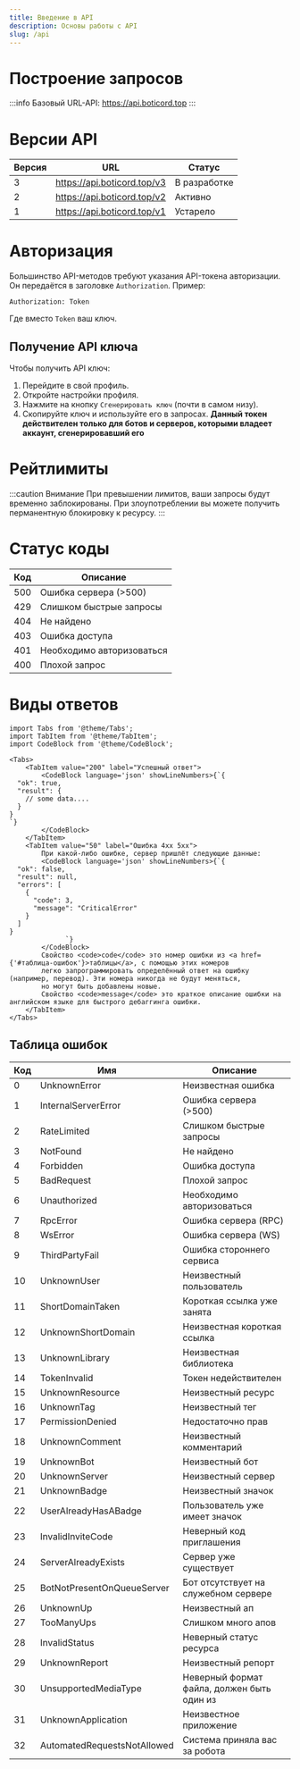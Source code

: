 ```yaml
---
title: Введение в API
description: Основы работы с API
slug: /api
---
```


# Построение запросов

:::info Базовый URL-API:
https://api.boticord.top
:::

# Версии API

| Версия          | URL                                                 | Статус               |
| --------------- | --------------------------------------------------- | -------------------- |
| 3               | https://api.boticord.top/v3                         | В разработке         |
| 2               | https://api.boticord.top/v2                         | Активно              |
| 1               | https://api.boticord.top/v1                         | Устарело             |

# Авторизация

Большинство API-методов требуют указания API-токена авторизации. Он передаётся в заголовке `Authorization`.
Пример:

```
Authorization: Token
```

Где вместо `Token` ваш ключ.

## Получение API ключа

Чтобы получить API ключ:

1.  Перейдите в свой профиль.
2.  Откройте настройки профиля.
3.  Нажмите на кнопку `Сгенерировать ключ` (почти в самом низу).
4.  Скопируйте ключ и используйте его в запросах.
    **Данный токен действителен только для ботов и серверов, которыми владеет аккаунт, сгенерировавший его**

# Рейтлимиты

:::caution Внимание
При превышении лимитов, ваши запросы будут временно заблокированы. При злоупотреблении вы можете получить перманентную блокировку к ресурсу.
:::

# Статус коды

| Код | Описание                                    |
| --- | ------------------------------------------- |
| 500 | Ошибка сервера (>500)                       |
| 429 | Слишком быстрые запросы                     |
| 404 | Не найдено                                  |
| 403 | Ошибка доступа                              |
| 401 | Необходимо авторизоваться                   |
| 400 | Плохой запрос                               |

# Виды ответов

```mdx-code-block
import Tabs from '@theme/Tabs';
import TabItem from '@theme/TabItem';
import CodeBlock from '@theme/CodeBlock';

<Tabs>
    <TabItem value="200" label="Успешный ответ">
        <CodeBlock language='json' showLineNumbers>{`{
  "ok": true,
  "result": {
    // some data....
  }
}
`}
        </CodeBlock>
    </TabItem>
    <TabItem value="50" label="Ошибка 4xx 5xx">
        При какой-либо ошибке, сервер пришлёт следующие данные:
        <CodeBlock language='json' showLineNumbers>{`{
  "ok": false,
  "result": null,
  "errors": [
    {
      "code": 3,
      "message": "CriticalError"
    }
  ]
}
              `}
        </CodeBlock>
        Свойство <code>code</code> это номер ошибки из <a href={'#таблица-ошибок'}>таблицы</a>, с помощью этих номеров
        легко запрограммировать определённый ответ на ошибку (например, перевод). Эти номера никогда не будут меняться,
        но могут быть добавлены новые.
        Свойство <code>message</code> это краткое описание ошибки на английском языке для быстрого дебаггинга ошибки.
    </TabItem>
</Tabs>
```

## Таблица ошибок

| Код      | Имя                                                | Описание                                                                                |
| -------- | -------------------------------------------------- | --------------------------------------------------------------------------------------- |
| 0        | UnknownError                                       | Неизвестная ошибка                                                                      |
| 1        | InternalServerError                                | Ошибка сервера (>500)                                                                   |
| 2        | RateLimited                                        | Слишком быстрые запросы                                                                 |
| 3        | NotFound                                           | Не найдено                                                                              |
| 4        | Forbidden                                          | Ошибка доступа                                                                          |
| 5        | BadRequest                                         | Плохой запрос                                                                           |
| 6        | Unauthorized                                       | Необходимо авторизоваться                                                               |
| 7        | RpcError                                           | Ошибка сервера (RPC)                                                                    |
| 8        | WsError                                            | Ошибка сервера (WS)                                                                     |
| 9        | ThirdPartyFail                                     | Ошибка стороннего сервиса                                                               |
| 10       | UnknownUser                                        | Неизвестный пользователь                                                                |
| 11       | ShortDomainTaken                                   | Короткая ссылка уже занята                                                              |
| 12       | UnknownShortDomain                                 | Неизвестная короткая ссылка                                                             |
| 13       | UnknownLibrary                                     | Неизвестная библиотека                                                                  |
| 14       | TokenInvalid                                       | Токен недействителен                                                                    |
| 15       | UnknownResource                                    | Неизвестный ресурс                                                                      |
| 16       | UnknownTag                                         | Неизвестный тег                                                                         |
| 17       | PermissionDenied                                   | Недостаточно прав                                                                       |
| 18       | UnknownComment                                     | Неизвестный комментарий                                                                 |
| 19       | UnknownBot                                         | Неизвестный бот                                                                         |
| 20       | UnknownServer                                      | Неизвестный сервер                                                                      |
| 21       | UnknownBadge                                       | Неизвестный значок                                                                      |
| 22       | UserAlreadyHasABadge                               | Пользователь уже имеет значок                                                           |
| 23       | InvalidInviteCode                                  | Неверный код приглашения                                                                |
| 24       | ServerAlreadyExists                                | Сервер уже существует                                                                   |
| 25       | BotNotPresentOnQueueServer                         | Бот отсутствует на служебном сервере                                                    |
| 26       | UnknownUp                                          | Неизвестный ап                                                                          |
| 27       | TooManyUps                                         | Слишком много апов                                                                      |
| 28       | InvalidStatus                                      | Неверный статус ресурса                                                                 |
| 29       | UnknownReport                                      | Неизвестный репорт                                                                      |
| 30       | UnsupportedMediaType                               | Неверный формат файла, должен быть один из                                              |
| 31       | UnknownApplication                                 | Неизвестное приложение                                                                  |
| 32       | AutomatedRequestsNotAllowed                        | Система приняла вас за робота                                                           |
